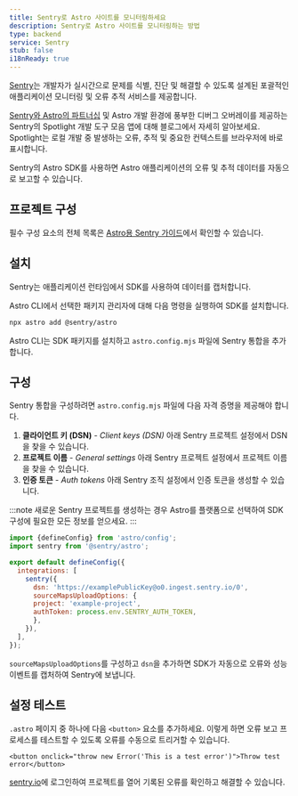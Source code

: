 ```yaml
---
title: Sentry로 Astro 사이트를 모니터링하세요
description: Sentry로 Astro 사이트를 모니터링하는 방법
type: backend
service: Sentry
stub: false
i18nReady: true
---
```


[Sentry](https://sentry.io)는 개발자가 실시간으로 문제를 식별, 진단 및 해결할 수 있도록 설계된 포괄적인 애플리케이션 모니터링 및 오류 추적 서비스를 제공합니다.

[Sentry와 Astro의 파트너십](https://astro.build/blog/sentry-official-monitoring-partner/) 및 Astro 개발 환경에 풍부한 디버그 오버레이를 제공하는 Sentry의 Spotlight 개발 도구 모음 앱에 대해 블로그에서 자세히 알아보세요. Spotlight는 로컬 개발 중 발생하는 오류, 추적 및 중요한 컨텍스트를 브라우저에 바로 표시합니다.

Sentry의 Astro SDK를 사용하면 Astro 애플리케이션의 오류 및 추적 데이터를 자동으로 보고할 수 있습니다.

## 프로젝트 구성

필수 구성 요소의 전체 목록은 [Astro용 Sentry 가이드](https://docs.sentry.io/platforms/javascript/guides/astro/#prerequisites)에서 확인할 수 있습니다.

## 설치

Sentry는 애플리케이션 런타임에서 SDK를 사용하여 데이터를 캡처합니다.

Astro CLI에서 선택한 패키지 관리자에 대해 다음 명령을 실행하여 SDK를 설치합니다.

```bash
npx astro add @sentry/astro
```

Astro CLI는 SDK 패키지를 설치하고 `astro.config.mjs` 파일에 Sentry 통합을 추가합니다.

## 구성

Sentry 통합을 구성하려면 `astro.config.mjs` 파일에 다음 자격 증명을 제공해야 합니다.

1. **클라이언트 키 (DSN)** - *Client keys (DSN)* 아래 Sentry 프로젝트 설정에서 DSN을 찾을 수 있습니다.
2. **프로젝트 이름** - *General settings* 아래 Sentry 프로젝트 설정에서 프로젝트 이름을 찾을 수 있습니다.
3. **인증 토큰** - *Auth tokens* 아래 Sentry 조직 설정에서 인증 토큰을 생성할 수 있습니다.

:::note
새로운 Sentry 프로젝트를 생성하는 경우 Astro를 플랫폼으로 선택하여 SDK 구성에 필요한 모든 정보를 얻으세요.
:::

```js title="astro.config.mjs" ins={2, 6-12}
import {defineConfig} from 'astro/config';
import sentry from '@sentry/astro';

export default defineConfig({
  integrations: [
    sentry({
      dsn: 'https://examplePublicKey@o0.ingest.sentry.io/0',
      sourceMapsUploadOptions: {
      project: 'example-project',
      authToken: process.env.SENTRY_AUTH_TOKEN,
      },
    }),
  ],
});
```

`sourceMapsUploadOptions`를 구성하고 `dsn`을 추가하면 SDK가 자동으로 오류와 성능 이벤트를 캡처하여 Sentry에 보냅니다.

## 설정 테스트

`.astro` 페이지 중 하나에 다음 `<button>` 요소를 추가하세요. 이렇게 하면 오류 보고 프로세스를 테스트할 수 있도록 오류를 수동으로 트리거할 수 있습니다.

```astro title="src/pages/index.astro"
<button onclick="throw new Error('This is a test error')">Throw test error</button>
```

[sentry.io](https://sentry.io/)에 로그인하여 프로젝트를 열어 기록된 오류를 확인하고 해결할 수 있습니다.
